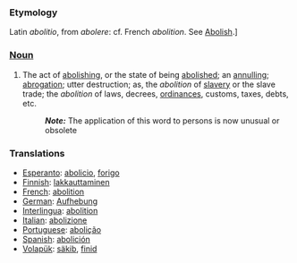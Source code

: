 ===Etymology===
Latin ''abolitio'', from ''abolere'': cf. French ''abolition''. See [[Abolish]].] 
===[[Noun]]===
#The act of [[abolishing]], or the state of being [[abolished]]; an [[annulling]]; [[abrogation]]; utter destruction; as, the ''abolition'' of [[slave]]ry or the slave trade; the ''abolition'' of laws, decrees, [[ordinances]], customs, taxes, debts, etc.
#:'''''Note:''''' The application of this word to persons is now unusual or obsolete

===Translations===

*[[Esperanto]]: [[abolicio]], [[forigo]] 
*[[Finnish]]: [[lakkauttaminen]]
*[[French]]: [[abolition]]
*[[German]]: [[Aufhebung]]
*[[Interlingua]]: [[abolition]] 
*[[Italian]]: [[abolizione]] 
*[[Portuguese]]: [[abolição]] 
*[[Spanish]]: [[abolición]]
*[[Volapük]]: [[säkib]], [[finid]]